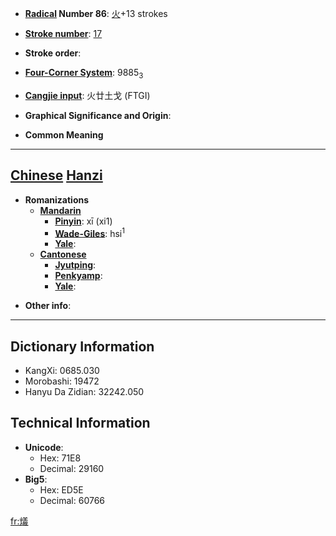 * '''[[Wiktionary:Chinese radical index| Radical]] Number 86''': [[Wiktionary:Chinese radical index 火|火]]+13 strokes

* '''[[Wiktionary:Chinese total strokes index|Stroke number]]''': [[Wiktionary:Chinese total strokes index 17|17]]

* '''Stroke order''': 

* '''[[Wiktionary:Chinese four corner index|Four-Corner System]]''': 9885<sub>3</sub>

* '''[[Wiktionary:Chinese Cangjie index|Cangjie input]]''': 火廿土戈 (FTGI)

* '''Graphical Significance and Origin''': 

* '''Common Meaning'''

----

== [[Chinese]] [[Hanzi]] ==

* '''Romanizations'''
** '''[[Mandarin]]'''
*** '''[[Pinyin]]''': xī (xi1)
*** '''[[Wade-Giles]]''': hsi<sup>1</sup>
*** '''[[Yale]]''': 
** '''[[Cantonese]]'''
*** '''[[Jyutping]]''':
*** '''[[Penkyamp]]''': 
*** '''[[Yale]]''': 

* '''Other info''': 

----

== Dictionary Information ==

* KangXi: 0685.030
* Morobashi: 19472
* Hanyu Da Zidian: 32242.050

== Technical Information ==

* '''Unicode''':
** Hex: 71E8
** Decimal: 29160
* '''Big5''':
** Hex: ED5E
** Decimal: 60766

[[fr:燨]]